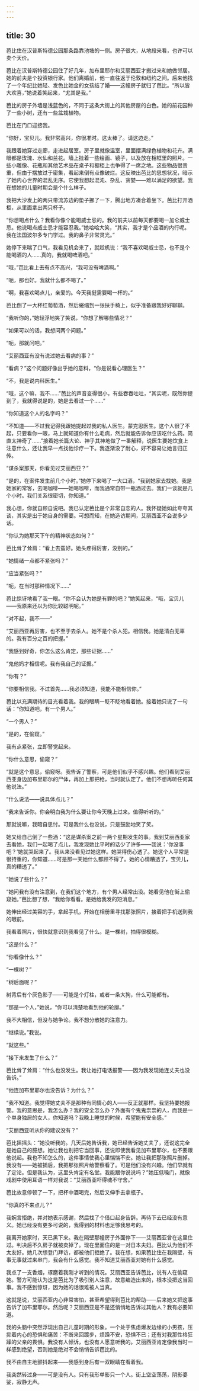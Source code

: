 ```yaml
---
---
---
```

title: 30
---




芭比住在汉普斯特德公园那条路靠池塘的一侧。房子很大，从地段来看，也许可以卖个天价。

芭比在汉普斯特德公园住了好几年，加布里耶尔和艾丽西亚才搬过来和她做邻居。她的前夫是个投资银行家。他们离婚前，他一直往返于伦敦和纽约之间。后来他找了一个年纪比她轻、发色比她金的女孩结了婚——这幢房子就归了芭比。“所以皆大欢喜，”她说着笑起来，“尤其是我。”

芭比的房子外墙是浅蓝色的，不同于这条大街上的其他房屋的白色。她的前花园种了一些小树，还有一些盆栽植物。

芭比在门口迎接我。

“你好，宝贝儿。我非常高兴，你很准时。这太棒了。请这边走。”

我跟着她穿过走廊，走进起居室。房子里就像温室，里面摆满绿色植物和花卉。满眼都是玫瑰、水仙和兰花。墙上挂着一些绘画、镜子，以及放在相框里的照片。一些小雕像、花瓶和其他艺术品在桌子和橱柜上也争得了一席之地。这些物品很贵重，但由于摆放过于密集，看起来倒有点像破烂。这反映出芭比的思想状况，暗示了她内心世界的混乱无序。它使我想起混沌、杂乱、贪婪——难以满足的欲望。我在想她的儿童时期会是个什么样子。

我把大沙发上的两只带流苏边的垫子挪了一下，腾出地方凑合着坐下。芭比打开酒柜，从里面拿出两只杯子。

“你想喝点什么？我看你像个能喝威士忌的。我的前夫以前每天都要喝一加仑威士忌。他说喝点威士忌才能容忍我。”她哈哈大笑，“其实，我才是个品酒的内行呢。我在法国波尔多专门学过。我的鼻子非常灵光。”

她停下来喘了口气，我看见机会来了，就趁机说：“我不喜欢喝威士忌，也不是个能喝酒的人……真的，我就喝啤酒吧。”

“哦，”芭比看上去有点不高兴，“我可没有啤酒啊。”

“呃，那也好。我就什么都不喝了。”

“啊，我喜欢喝点儿，亲爱的。今天我挺需要喝一杯的。”

芭比倒了一大杯红葡萄酒，然后蜷缩到一张扶手椅上，似乎准备跟我好好聊聊。

“我听你的，”她轻浮地笑了笑说，“你想了解哪些情况？”

“如果可以的话，我想问两个问题。”

“呃，那就问吧。”

“艾丽西亚有没有说过她去看病的事？”

“看病？”这个问题好像出乎她的意料，“你是说看心理医生？”

“不，我是说内科医生。”

“哦，这个嘛，我不……”芭比的声音变得很小，有些吞吞吐吐，“其实呢，既然你提到了，我就得说是的，她是去看过一个……”

“你知道这个人的名字吗？”

“不知道——不过我记得我跟她提起过我的私人医生。蒙克思医生。这个人很了不起，只要看你一眼，马上就知道你有什么毛病，然后就能告诉你应该吃什么药。简直太神奇了……”接着她长篇大论、神乎其神地做了一番解释，说医生要她饮食上注意什么，还让我早一点找他诊疗一下。我逐渐没了耐心，好不容易让她言归正传。

“谋杀案那天，你看见过艾丽西亚？”

“是的，在案件发生前几个小时。”她停下来喝了一大口酒，“我到她家去找她。我是她家的常客，去喝咖啡——她喝咖啡，而我通常自带一瓶酒过去。我们一谈就是几个小时。我们关系很密切，你知道。”

我心想，你就自顾自说吧。我已认定芭比是个非常自恋的人。我怀疑她如此夸夸其谈，其实是出于她自身的需要。可想而知，在她造访期间，艾丽西亚不会说多少话。

“你认为她那天下午的精神状态如何？”

芭比耸了耸肩：“看上去蛮好。她头疼得厉害，没别的。”

“她情绪一点都不紧张吗？”

“应当紧张吗？”

“呃，在当时那种情况下……”

芭比惊讶地看了我一眼。“你不会认为她是有罪的吧？”她笑起来，“哦，宝贝儿——我原来还以为你比较聪明呢。”

“对不起，我不——”

“艾丽西亚再厉害，也不至于去杀人。她不是个杀人犯。相信我。她是清白无辜的。我有百分之百的把握。”

“我感到好奇，你怎么这么肯定，那些证据……”

“鬼他妈才相信呢。我有我自己的证据。”

“你有？”

“你要相信我。不过首先……我必须知道，我能不能相信你。”

芭比以充满期待的目光看着我。我的眼睛一眨不眨地看着她。接着她只说了一句话：“你知道吧，有一个男人。”

“一个男人？”

“是的，在偷窥。”

我有点紧张，立即警觉起来。

“你什么意思，偷窥？”

“就是这个意思，偷窥呀。我告诉了警察，可是他们似乎不感兴趣。他们看到艾丽西亚身边加布里耶尔的尸体，再加上那把枪，当时就认定了。他们不想再听任何其他说法。”

“什么说法——说具体点儿？”

“我来告诉你。你会明白我为什么要让你今天晚上过来。值得听听的。”

那就说嘛，我暗自思忖。可是我什么也没说，只是鼓励地笑了笑。

她又给自己倒了一些酒：“这是谋杀案之前一两个星期发生的事。我到艾丽西亚家去看她，我们一起喝了点儿，我发现她比平时的话少了许多——我说：‘你没事吧？’她就哭起来了。我从来没看见过她这样。她哭得伤心透了。她这个人平常是很持重的，你知道……可是那一天她什么都顾不得了。她的心情糟透了，宝贝儿，真的糟透了。”

“她说了些什么？”

“她问我有没有注意到，在我们这个地方，有个男人经常出没。她看见他在街上偷窥她。”芭比想了想，“我给你看看。是她给我发的短消息。”

她伸出经过美容的手，拿起手机，开始在相册里寻找那张照片，接着把手机送到我的眼前。

我看着照片，很快就意识到我看见了什么。是一棵树，拍得很模糊。

“这是什么？”

“你看像什么？”

“一棵树？”

“树后面呢？”

树背后有个灰色影子——可能是个灯柱，或者一条大狗，什么可能都有。

“那是一个人，”她说，“你可以清楚地看到他的轮廓。”

我不大相信，但没与她争论。我不想分散她的注意力。

“继续说。”我说。

“就这些。”

“接下来发生了什么？”

芭比耸了耸肩：“什么也没发生。我让她打电话报警——因为我发现她连丈夫也没告诉。”

“他连加布里耶尔也没告诉？为什么？”

“我不知道。我觉得她丈夫不是那种有同情心的人——反正就那样。我坚持要她报警。我的意思是，我怎么办？我的安全怎么办？外面有个鬼鬼祟祟的人，而我是一个单身独居的女人，你知道吗？我晚上睡觉的时候，希望能有安全感。”

“艾丽西亚听从你的建议没有？”

芭比摇摇头：“她没听我的。几天后她告诉我，她已经告诉她丈夫了，还说这完全是她自己的臆想。她让我也别把它当回事，还说即使我看见加布里耶尔，也不要跟他说起。我也不知怎么的，这件事情使我心里惴惴不安。她让我把那张照片删掉。我没有——她被捕后，我把那张照片给警察看了。可是他们没有兴趣。他们早就有了定论。但是我认为，这里头肯定有名堂。我能跟你说说吗？”她压低嗓门，就像戏剧中使用耳语一样对我说：“艾丽西亚吓得魂不守舍。”

芭比故意停顿了一下，把杯中酒喝完，然后又伸手去拿瓶子。

“你真的不来点儿？”

我婉言拒绝，并对她表示感谢，然后找了个借口起身告辞。再待下去已经没有意义。她已经没有更多可说的，我得到的材料也足够我思考的。

我离开她家时，天已黑下来。我在隔壁那幢房子外面停下——艾丽西亚曾在这里住过。判决后不久房子就被卖掉了。现在里面住的是一对日本夫妇。芭比认为他们不太友好。她几次想登门拜访，都被他们拒绝了。我在想，如果芭比住在我隔壁，有事无事就过来串门，我会有什么感觉。我不知道艾丽西亚对她有什么感觉。

我点了一支香烟，琢磨着我刚才听到的情况。艾丽西亚告诉芭比，说有人在偷窥她。警方可能认为这是芭比为了吸引别人注意，故意编造出来的，根本没把这当回事。我不感到惊讶，因为她的话很难被人当真。

这就是说，艾丽西亚内心非常害怕，甚至希望得到芭比的帮助——后来她又把这事告诉了加布里耶尔。然后呢？艾丽西亚是不是还悄悄地告诉过其他人？我有必要知道。

我的头脑中突然浮现出自己儿童时期的形象。一个处于焦虑爆发边缘的小男孩，压抑着内心的恐惧和痛苦：不断来回踱步，烦躁不安，恐惧不已；还有对我那性格狂躁的父亲的畏惧。我没有人倾诉，也没有人愿意听我的。艾丽西亚肯定像我当时一样感到绝望，否则她是绝对不会悄悄告诉芭比的。

我不由自主地颤抖起来——我感到身后有一双眼睛在看着我。

我突然转过身——可是没有人。只有我形单影只一个人。街上空空荡荡，阴影婆娑，寂静无声。